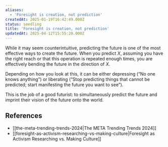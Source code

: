 ```yaml
---
aliases:
  - 'Foresight is creation, not prediction'
createdAt: 2025-01-19T16:42:49.000Z
status: seedling
title: 'Foresight is creation, not prediction'
updatedAt: 2025-04-12T15:55:20.000Z
---
```

While it may seem counterintuitive, predicting the future is one of the most effective ways to create the future. When you predict _X_, assuming you have the right reach or that this operation is repeated enough times, you are effectively bending the future in the direction of _X_.

Depending on how you look at this, it can be either depressing (“No one knows anything”) or liberating (“Stop predicting things that cannot be predicted; start manifesting the future you want to see”).

This is the job of a good futurist: to simultaneously predict the future and imprint their vision of the future onto the world.

## References

- [[the-meta-trending-trends-2024|The META Trending Trends 2024]]
- [[foresight-as-activism-researching-vs-making-culture|Foresight as Activism Researching vs. Making Culture]]
